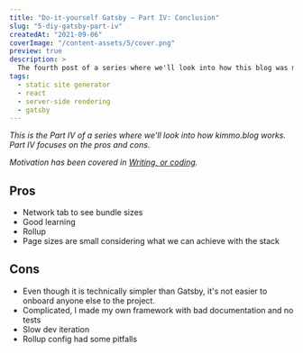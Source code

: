 ```yaml
---
title: "Do-it-yourself Gatsby – Part IV: Conclusion"
slug: "5-diy-gatsby-part-iv"
createdAt: "2021-09-06"
coverImage: "/content-assets/5/cover.png"
preview: true
description: >
  The fourth post of a series where we'll look into how this blog was made. Part IV focuses on the pros and cons.
tags:
  - static site generator
  - react
  - server-side rendering
  - gatsby
---
```


*This is the Part&nbsp;IV of a series where we'll look into how kimmo.blog works. Part&nbsp;IV focuses on the pros and cons.*

*Motivation has been covered in [Writing, or coding](../1-writing-or-coding/).*

## Pros

* Network tab to see bundle sizes
* Good learning
* Rollup
* Page sizes are small considering what we can achieve with the stack


## Cons

* Even though it is technically simpler than Gatsby, it's not easier to onboard anyone else to the project.
* Complicated, I made my own framework with bad documentation and no tests
* Slow dev iteration
* Rollup config had some pitfalls